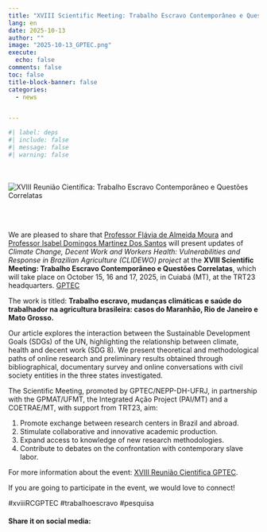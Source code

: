 ```yaml
---
title: "XVIII Scientific Meeting: Trabalho Escravo Contemporâneo e Questões Correlatas"
lang: en
date: 2025-10-13
author: ""
image: "2025-10-13_GPTEC.png"
execute:
  echo: false
comments: false
toc: false
title-block-banner: false
categories:
  - news


---
```


```r
#| label: deps
#| include: false
#| message: false
#| warning: false

```


<br/><br/>
![](2025-10-13_GPTEC.png "XVIII Reunião Científica: Trabalho Escravo Contemporâneo e Questões Correlatas")

<br/><br/>


We are pleased to share that [Professor Flávia de Almeida Moura](https://clidewo.com/people/staff/Moura.html) and [Professor Isabel Domingos Martinez Dos Santos](https://clidewo.com/people/staff/Domingos.html) will present updates of *Climate Change, Decent Work and Workers Health: Vulnerabilities and Response in Brazilian Agriculture (CLIDEWO) project* at the **XVIII Scientific Meeting: Trabalho Escravo Contemporâneo e Questões Correlatas**, which will take place on October 15, 16 and 17, 2025, in Cuiabá (MT), at the TRT23 headquarters. [GPTEC](https://www.instagram.com/gptec1/)

The work is titled: **Trabalho escravo, mudanças climáticas e saúde do trabalhador na agricultura brasileira: casos do Maranhão, Rio de Janeiro e Mato Grosso.**


Our article explores the interaction between the Sustainable Development Goals (SDGs) of the UN, highlighting the relationship between climate, health and decent work (SDG 8). We present theoretical and methodological paths of online research and preliminary results obtained through bibliographical, documentary survey and online conversations with civil society entities in the three states investigated.


The Scientific Meeting, promoted by GPTEC/NEPP-DH-UFRJ, in partnership with the GPMAT/UFMT, the Integrated Ação Project (PAI/MT) and a COETRAE/MT, with support from TRT23, aim:

1. Promote exchange between research centers in Brazil and abroad.
2. Stimulate collaborative and innovative academic production.
3. Expand access to knowledge of new research methodologies.
4. Contribute to debates on the confrontation with contemporary slave labor.

For more information about the event: [XVIII Reunião Cientifica GPTEC](https://www.even3.com.br/xviii-reuniao-cientifica-gptec/).

If you are going to participate in the event, we would love to connect!


#xviiiRCGPTEC #trabalhoescravo #pesquisa		


#### Share it on social media:

```{=html}
<!-- AddToAny BEGIN -->
<div class="a2a_kit a2a_kit_size_32 a2a_default_style" data-a2a-icon-color="#FFDC02,black">

<a class="a2a_button_email a2a_counter"></a>
<a class="a2a_button_copy_link a2a_counter"></a>
<a class="a2a_button_linkedin a2a_counter"></a>
<a class="a2a_button_facebook a2a_counter"></a>
<a class="a2a_button_bluesky a2a_counter"></a>
<a class="a2a_button_x a2a_counter"></a>
<a class="a2a_button_threads a2a_counter"></a>
<a class="a2a_button_mastodon a2a_counter"></a>
<a class="a2a_button_whatsapp a2a_counter"></a>
<a class="a2a_dd a2a_counter" href="https://www.addtoany.com/share"></a>
</div>
<script async src="https://static.addtoany.com/menu/page.js"></script>
<!-- AddToAny END -->
```
